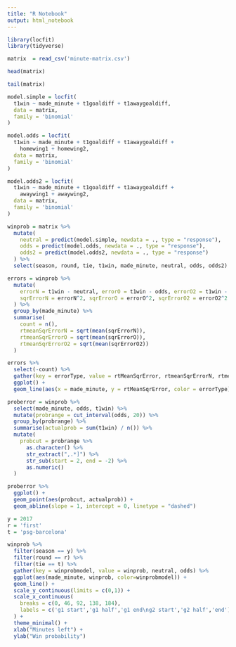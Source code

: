 ```yaml
---
title: "R Notebook"
output: html_notebook
---
```


```r
library(locfit)
library(tidyverse)
```

```r
matrix  = read_csv('minute-matrix.csv')
```

```r
head(matrix)
```

```r
tail(matrix)
```

```r
model.simple = locfit(
  t1win ~ made_minute + t1goaldiff + t1awaygoaldiff,
  data = matrix,
  family = 'binomial'
)
```

```r
model.odds = locfit(
  t1win ~ made_minute + t1goaldiff + t1awaygoaldiff + 
    homewing1 + homewing2,
  data = matrix,
  family = 'binomial'
)
```

```r
model.odds2 = locfit(
  t1win ~ made_minute + t1goaldiff + t1awaygoaldiff + 
    awaywing1 + awaywing2,
  data = matrix,
  family = 'binomial'
)
```

```r
winprob = matrix %>% 
  mutate(
    neutral = predict(model.simple, newdata = ., type = "response"),
    odds = predict(model.odds, newdata = ., type = "response"),
    odds2 = predict(model.odds2, newdata = ., type = "response")
  ) %>% 
  select(season, round, tie, t1win, made_minute, neutral, odds, odds2)
```


```r
errors = winprob %>% 
  mutate(
    errorN = t1win - neutral, errorO = t1win - odds, errorO2 = t1win - odds2,
    sqrErrorN = errorN^2, sqrErrorO = errorO^2, sqrErrorO2 = errorO2^2
  ) %>% 
  group_by(made_minute) %>% 
  summarise(
    count = n(),
    rtmeanSqrErrorN = sqrt(mean(sqrErrorN)),
    rtmeanSqrErrorO = sqrt(mean(sqrErrorO)),
    rtmeanSqrErrorO2 = sqrt(mean(sqrErrorO2))
  )

errors %>% 
  select(-count) %>% 
  gather(key = errorType, value = rtMeanSqrError, rtmeanSqrErrorN, rtmeanSqrErrorO, rtmeanSqrErrorO2) %>% 
  ggplot() +
  geom_line(aes(x = made_minute, y = rtMeanSqrError, color = errorType))
```

```r
proberror = winprob %>% 
  select(made_minute, odds, t1win) %>% 
  mutate(probrange = cut_interval(odds, 20)) %>% 
  group_by(probrange) %>% 
  summarise(actualprob = sum(t1win) / n()) %>% 
  mutate(
    probcut = probrange %>% 
      as.character() %>% 
      str_extract(",.*]") %>% 
      str_sub(start = 2, end = -2) %>% 
      as.numeric()
  )

proberror %>% 
  ggplot() +
  geom_point(aes(probcut, actualprob)) +
  geom_abline(slope = 1, intercept = 0, linetype = "dashed")
```



```r
y = 2017
r = 'first'
t = 'psg-barcelona'

winprob %>% 
  filter(season == y) %>% 
  filter(round == r) %>% 
  filter(tie == t) %>% 
  gather(key = winprobmodel, value = winprob, neutral, odds) %>% 
  ggplot(aes(made_minute, winprob, color=winprobmodel)) +
  geom_line() +
  scale_y_continuous(limits = c(0,1)) +
  scale_x_continuous(
    breaks = c(0, 46, 92, 138, 184),
    labels = c('g1 start','g1 half','g1 end\ng2 start','g2 half','end')
  ) +
  theme_minimal() +
  xlab("Minutes left") +
  ylab("Win probability")
```

